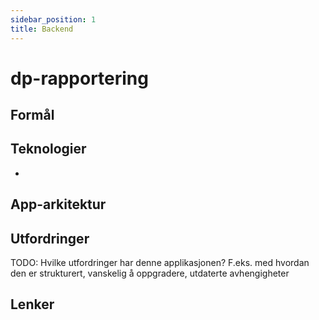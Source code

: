 ```yaml
---
sidebar_position: 1
title: Backend
---
```


# dp-rapportering

## Formål

## Teknologier

-

## App-arkitektur

## Utfordringer

TODO: Hvilke utfordringer har denne applikasjonen? F.eks. med hvordan den er strukturert, vanskelig å oppgradere, utdaterte avhengigheter

## Lenker
